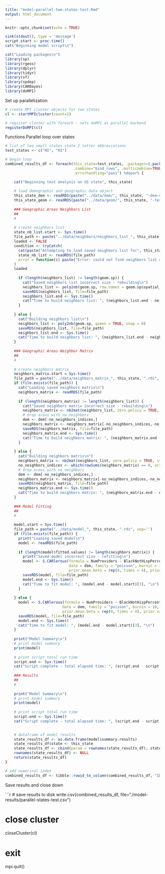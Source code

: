 ```yaml
---
title: "model-parallel-two-states-test.Rmd"
output: html_document
---
```


```r
knitr::opts_chunk$set(echo = TRUE)
```

```r
sink(stdout(), type = 'message')
script.start <- proc.time()
cat("Beginning model script\n")

cat("Loading packages\n")
library(sp)
library(rgeos)
library(dplyr)
library(tidyr)
library(sf)
library(spdep)
library(CARBayes)
library(doMPI)
```


Set up parallelization

```r
# create MPI cluster objects for two states
cl <- startMPIcluster(count=2)

# register cluster with foreach - sets doMPI as parallel backend
registerDoMPI(cl)
```

Functions
Parallel loop over states

```r

# list of two small states state 2 letter abbreviations
test_states <- c("HI", "RI")

# begin loop
combined_results_df <- foreach(this_state=test_states, .packages=(.packages()), .inorder=FALSE, 
                               .combine="bind_rows", .multicombine=TRUE, .verbose=FALSE, 
                               .errorhandling="pass") %dopar% {

    cat("Beginning test analysis on US state", this_state)
                                 
    # load demographic and geographic data object
    this_state_dem <- readRDS(paste("../data/dem/", this_state, "-dem-counts-jan-2021-clean.rds", sep=""))
    this_state_geom <- readRDS(paste("../data/geom/", this_state, "-test-sites-nov-2020-clean.rds", sep=""))
    
    ### Geographic Areas Neighbors List
    ##
    #
    
    # create neighbors list
    state_nb_list.start <- Sys.time()
    file_path <- paste("../data/neighbors/neighbors_list_", this_state, ".rds", sep='')
    loaded <- FALSE
    condition <- tryCatch(
      cat(paste("Attempting to load saved neighbors list for", this_state))
      state_nb_list <- readRDS(file_path)
      error = function(c) paste("Error: could not find neighbors list at ", file_path)
    )
    loaded
      
      if (length(neighbors_list) != length(geom.sp)) {
        cat("Saved neighbors list incorrect size - rebuilding\n")
        neighbors_list <- poly2nb(geom.sp, row.names = geom.sp$spatial_id, queen = TRUE, snap = 0)
        saveRDS(neighbors_list, file=file_path)
        neighbors_list.end <- Sys.time()
        cat("Time to build neighbors list: ", (neighbors_list.end - neighbors_list.start)[3], "\n")
      }
      
    } else {
      cat("Building neighbors list\n")
      neighbors_list <- poly2nb(geom.sp, queen = TRUE, snap = 0)
      saveRDS(neighbors_list, file=file_path)
      neighbors_list.end <- Sys.time()
      cat("Time to build neighbors list: ", (neighbors_list.end - neighbors_list.start)[3], "\n")
    }
    
    ### Geographic Areas Neighbor Matrix
    ##
    #
    
    # create neighbors matrix
    neighbors_matrix.start = Sys.time()
    file_path = paste("../data/neighbors_matrix_", this_state, ".rds", sep='')
    if (file.exists(file_path)) {
      cat("Loading saved neighbors matrix\n")
      neighbors_matrix <- readRDS(file_path)
      
      if (length(neighbors_matrix) != length(neighbors_list)) {
        cat("Saved neighbors matrix incorrect size - rebuilding\n")
        neighbors_matrix <- nb2mat(neighbors_list, zero.policy = TRUE, style = "B")
        # drop areas with no neighbors
        dem <- dem[-no_neighbors_indices,]
        neighbors_matrix <- neighbors_matrix[-no_neighbors_indices,-no_neighbors_indices]
        saveRDS(neighbors_matrix, file=file_path)
        neighbors_matrix.end <- Sys.time()
        cat("Time to build neighbors matrix: ", (neighbors_matrix.end - neighbors_matrix.start)[3], "\n")
      }
      
    } else {
      cat("Building neighbors matrix\n")
      neighbors_matrix <- nb2mat(neighbors_list, zero.policy = TRUE, style = "B")
      no_neighbors_indices <- which(rowSums(neighbors_matrix) == 0, arr.ind = TRUE)
      # drop areas with no neighbors
      dem <- dem[-no_neighbors_indices,]
      neighbors_matrix <- neighbors_matrix[-no_neighbors_indices,-no_neighbors_indices]
      saveRDS(neighbors_matrix, file=file_path)
      neighbors_matrix.end <- Sys.time()
      cat("Time to build neighbors matrix: ", (neighbors_matrix.end - neighbors_matrix.start)[3], "\n")
    }
    
    ### Model Fitting
    ##
    #
    
    model.start = Sys.time()
    file_path = paste("../data/model_", this_state, ".rds", sep='')
    if (file.exists(file_path)) {
      print("Loading saved model\n")
      model <- readRDS(file_path)
      
      if (length(model$fitted.values) != length(neighbors_matrix)) {
        print("Saved model incorrect size - refitting\n")
        model <- S.CARleroux(formula = NumProviders ~ BlackNotHispPercent + HispanicPercent + NativePercent + offset(log(Population + 1)), 
                             data = dem, family = "poisson", burnin = 10, n.sample = 20, thin = 1, W = neighbors_matrix, 
                             prior.mean.beta = rep(0, times = 4), prior.var.beta = rep(100^2, times = 4), prior.tau2 = c(0.01, 0.01))
        saveRDS(model, file=file_path)
        model.end <- Sys.time()
        cat("Time to fit model: ", (model.end - model.start)[3], "\n")
      }
      
    } else {
      model <- S.CARleroux(formula = NumProviders ~ BlackNotHispPercent + HispanicPercent + NativePercent + offset(log(Population + 1)), 
                          data = dem, family = "poisson", burnin = 10, n.sample = 20, thin = 1, W = neighbors_matrix, 
                          prior.mean.beta = rep(0, times = 4), prior.var.beta = rep(100^2, times = 4), prior.tau2 = c(0.01, 0.01))
      saveRDS(model, file=file_path)
      model.end <- Sys.time()
      cat("Time to fit model: ", (model.end - model.start)[3], "\n")
    }
    
    print("Model Summary\n")
    # print model summary
    print(model)
    
    # print script total run time
    script.end <- Sys.time()
    cat("Script complete - total elapsed time: ", (script.end - script.start)[3], "\n")
    
    ### Results
    ##
    #
    
    print("Model Summary\n")
    # print model summary
    print(model)
    
    # print script total run time
    script.end <- Sys.time()
    cat("Script complete - total elapsed time: ", (script.end - script.start)[3], "\n")
    

    # dataframe of model results
    state_results_df <- as.data.frame(model$summary.results)
    state_results_df$state <- this_state
    state_results_df <- cbind(param = rownames(state_results_df), state_results_df)
    rownames(state_results_df) <- NULL
    return(state_results_df)
}

# add numerical index
combined_results_df <- tibble::rowid_to_column(combined_results_df, "ID")

```

Save results and close down

```r
# save results to disk
write.csv(combined_results_df, file="./model-results/parallel-states-test.csv")

# close cluster
closeCluster(cl)

# exit
mpi.quit()